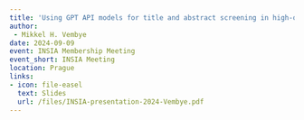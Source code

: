 ```yaml
---
title: 'Using GPT API models for title and abstract screening in high-quality reviews'
author: 
 - Mikkel H. Vembye
date: 2024-09-09
event: INSIA Membership Meeting
event_short: INSIA Meeting
location: Prague
links:
- icon: file-easel
  text: Slides
  url: /files/INSIA-presentation-2024-Vembye.pdf
---
```



